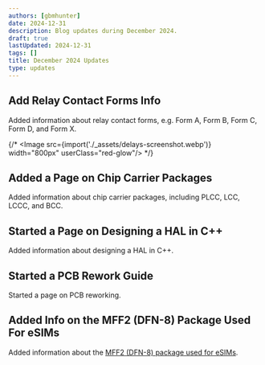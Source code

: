 ```yaml
---
authors: [gbmhunter]
date: 2024-12-31
description: Blog updates during December 2024.
draft: true
lastUpdated: 2024-12-31
tags: []
title: December 2024 Updates
type: updates
---
```


## Add Relay Contact Forms Info

Added information about relay contact forms, e.g. Form A, Form B, Form C, Form D, and Form X.

{/* <Image src={import('./_assets/delays-screenshot.webp')} width="800px" userClass="red-glow"/> */}

## Added a Page on Chip Carrier Packages

Added information about chip carrier packages, including PLCC, LCC, LCCC, and BCC.

## Started a Page on Designing a HAL in C++

Added information about designing a HAL in C++.

## Started a PCB Rework Guide

Started a page on PCB reworking.

## Added Info on the MFF2 (DFN-8) Package Used For eSIMs

Added information about the [MFF2 (DFN-8) package used for eSIMs](/pcb-design/component-packages/dfn-component-package/#mff2-dfn-8).
